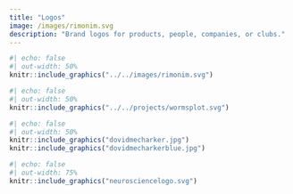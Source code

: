 ```yaml
---
title: "Logos"
image: /images/rimonim.svg
description: "Brand logos for products, people, companies, or clubs."
---
```


```r
#| echo: false
#| out-width: 50%
knitr::include_graphics("../../images/rimonim.svg")
```

```r
#| echo: false
#| out-width: 50%
knitr::include_graphics("../../projects/wormsplot.svg")
```

```r
#| echo: false
#| out-width: 50%
knitr::include_graphics("dovidmecharker.jpg")
knitr::include_graphics("dovidmecharkerblue.jpg")
```

```r
#| echo: false
#| out-width: 75%
knitr::include_graphics("neurosciencelogo.svg")
```
